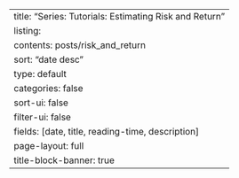 ---
title: "Series: Tutorials: Estimating Risk and Return"
listing:
  contents: posts/risk_and_return
  sort: "date desc"
  type: default
  categories: false
  sort-ui: false
  filter-ui: false
  fields: [date, title, reading-time, description]
page-layout: full
title-block-banner: true
---